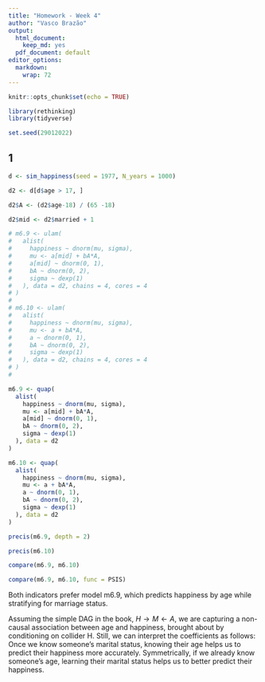 ```yaml
---
title: "Homework - Week 4"
author: "Vasco Brazão"
output:
  html_document:
    keep_md: yes
  pdf_document: default
editor_options:
  markdown:
    wrap: 72
---
```


```r
knitr::opts_chunk$set(echo = TRUE)
```

```r
library(rethinking)
library(tidyverse)

set.seed(29012022)
```

## 1

```r
d <- sim_happiness(seed = 1977, N_years = 1000)

d2 <- d[d$age > 17, ]

d2$A <- (d2$age-18) / (65 -18)

d2$mid <- d2$married + 1
```

```r
# m6.9 <- ulam(
#   alist(
#     happiness ~ dnorm(mu, sigma),
#     mu <- a[mid] + bA*A,
#     a[mid] ~ dnorm(0, 1),
#     bA ~ dnorm(0, 2),
#     sigma ~ dexp(1)
#   ), data = d2, chains = 4, cores = 4
# )
# 
# m6.10 <- ulam(
#   alist(
#     happiness ~ dnorm(mu, sigma),
#     mu <- a + bA*A,
#     a ~ dnorm(0, 1),
#     bA ~ dnorm(0, 2),
#     sigma ~ dexp(1)
#   ), data = d2, chains = 4, cores = 4
# )
# 

m6.9 <- quap(
  alist(
    happiness ~ dnorm(mu, sigma),
    mu <- a[mid] + bA*A,
    a[mid] ~ dnorm(0, 1),
    bA ~ dnorm(0, 2),
    sigma ~ dexp(1)
  ), data = d2
)

m6.10 <- quap(
  alist(
    happiness ~ dnorm(mu, sigma),
    mu <- a + bA*A,
    a ~ dnorm(0, 1),
    bA ~ dnorm(0, 2),
    sigma ~ dexp(1)
  ), data = d2
)

precis(m6.9, depth = 2)

precis(m6.10)
```

```r
compare(m6.9, m6.10)

compare(m6.9, m6.10, func = PSIS)
```

Both indicators prefer model m6.9, which predicts happiness by age while stratifying for marriage status.

Assuming the simple DAG in the book, $H \rightarrow M \leftarrow A$, we are capturing a non-causal association between age and happiness, brought about by conditioning on collider H. Still, we can interpret the coefficients as follows: Once we know someone's marital status, knowing their age helps us to predict their happiness more accurately. Symmetrically, if we already know someone's age, learning their marital status helps us to better predict their happiness.



